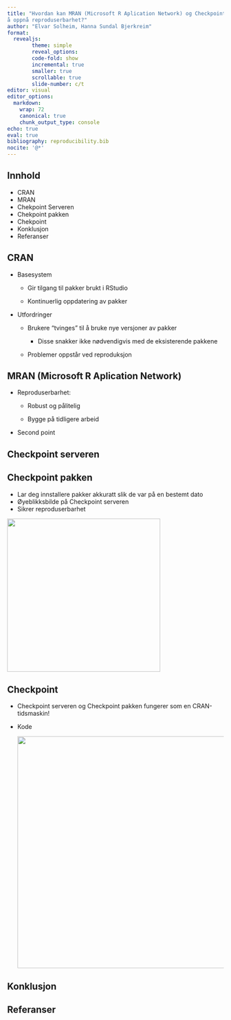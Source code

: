```yaml
---
title: "Hvordan kan MRAN (Microsoft R Aplication Network) og Checkpoint hjelpe oss med
å oppnå reproduserbarhet?"
author: "Elvar Solheim, Hanna Sundal Bjerkreim"
format:
  revealjs:
        theme: simple
        reveal_options:
        code-fold: show
        incremental: true
        smaller: true
        scrollable: true
        slide-number: c/t
editor: visual
editor_options:
  markdown:
    wrap: 72
    canonical: true
    chunk_output_type: console
echo: true
eval: true
bibliography: reproducibility.bib
nocite: '@*'
---
```


## Innhold

-   CRAN
-   MRAN
-   Chekpoint Serveren
-   Chekpoint pakken
-   Chekpoint
-   Konklusjon
-   Referanser

## CRAN

-   Basesystem

    -   Gir tilgang til pakker brukt i RStudio

    -   Kontinuerlig oppdatering av pakker

-   Utfordringer

    -   Brukere "tvinges" til å bruke nye versjoner av pakker

        -   Disse snakker ikke nødvendigvis med de eksisterende pakkene

    -   Problemer oppstår ved reproduksjon

## MRAN (Microsoft R Aplication Network)

-   Reproduserbarhet:

    -   Robust og pålitelig

    -   Bygge på tidligere arbeid

-   Second point

## Checkpoint serveren

## Checkpoint pakken

-   Lar deg innstallere pakker akkuratt slik de var på en bestemt dato
-   Øyeblikksbilde på Checkpoint serveren
-   Sikrer reproduserbarhet

![](images/checkpointpakken.png){width="356"}

## Checkpoint

-   Checkpoint serveren og Checkpoint pakken fungerer som en
    CRAN-tidsmaskin!

-   Kode

    ![](images/chekpoint.png){width="539"}

## Konklusjon

## Referanser

